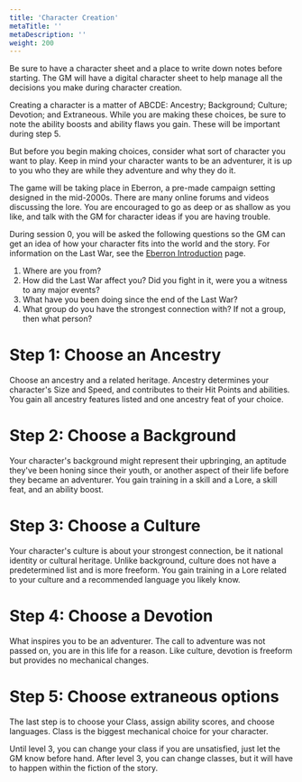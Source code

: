 ```yaml
---
title: 'Character Creation'
metaTitle: ''
metaDescription: ''
weight: 200
---
```


Be sure to have a character sheet and a place to write down notes before starting. The GM will have a digital character sheet to help manage all the decisions you make during character creation.

Creating a character is a matter of ABCDE: Ancestry; Background; Culture; Devotion; and Extraneous. While you are making these choices, be sure to note the ability boosts and ability flaws you gain. These will be important during step 5.

But before you begin making choices, consider what sort of character you want to play. Keep in mind your character wants to be an adventurer, it is up to you who they are while they adventure and why they do it.

The game will be taking place in Eberron, a pre-made campaign setting designed in the mid-2000s. There are many online forums and videos discussing the lore. You are encouraged to go as deep or as shallow as you like, and talk with the GM for character ideas if you are having trouble.

During session 0, you will be asked the following questions so the GM can get an idea of how your character fits into the world and the story. For information on the Last War, see the [Eberron Introduction](/eberron) page.

1. Where are you from?
2. How did the Last War affect you? Did you fight in it, were you a witness to any major events?
3. What have you been doing since the end of the Last War?
4. What group do you have the strongest connection with? If not a group, then what person?

# Step 1: Choose an Ancestry

Choose an ancestry and a related heritage. Ancestry determines your character's Size and Speed, and contributes to their Hit Points and abilities. You gain all ancestry features listed and one ancestry feat of your choice.

# Step 2: Choose a Background

Your character's background might represent their upbringing, an aptitude they've been honing since their youth, or another aspect of their life before they became an adventurer. You gain training in a skill and a Lore, a skill feat, and an ability boost.

# Step 3: Choose a Culture

Your character's culture is about your strongest connection, be it national identity or cultural heritage. Unlike background, culture does not have a predetermined list and is more freeform. You gain training in a Lore related to your culture and a recommended language you likely know.

# Step 4: Choose a Devotion

What inspires you to be an adventurer. The call to adventure was not passed on, you are in this life for a reason. Like culture, devotion is freeform but provides no mechanical changes.

# Step 5: Choose extraneous options

The last step is to choose your Class, assign ability scores, and choose languages. Class is the biggest mechanical choice for your character.

Until level 3, you can change your class if you are unsatisfied, just let the GM know before hand. After level 3, you can change classes, but it will have to happen within the fiction of the story.
